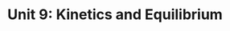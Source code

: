 ---
title: "Unit 9: Kinetics and Equilibrium"
description: "This unit covers the concepts of kinetics and equilibrium. It includes a review of the concepts of reaction rates and equilibrium, and introduces the concepts of reaction mechanisms and equilibrium constants."
thumbnail: "/images/Unit 9 - Kinetics and Equilibrium.png"
---